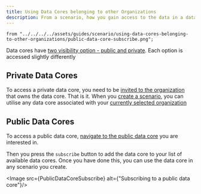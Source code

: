 ```yaml
---
title: Using Data Cores belonging to other Organizations
description: From a scenario, how you gain access to the data in a data core that belong to another organization
---
```



    from "../../../../assets/guides/scenario/using-data-cores-belonging-to-other-organizations/public-data-core-subscribe.png";

Data cores have [two visibility option - public and private](/guides/3-data-core/1what-is-a-data-core). Each option is accessed slightly differently

## Private Data Cores
To access a private data core, you need to be [invited to the organization](/guides/2-organization/3invite-user-to-organization) that owns the data core. That is it.
When you [create a scenario](todo), you can utilise any data core associated with your [currently selected organization](/guides/2-organization/4switch-between-organizations)

## Public Data Cores
To access a public data core, [navigate to the public data core](/guides/3-data-core/4navigate-to-a-data-core) you are interested in.

Then you press the `subscribe` button to add the data core to your list of available data cores. Once you have done this, you can use the data core in any scenario you create.

<Image src={PublicDataCoreSubscribe} alt={"Subscribing to a public data core"}/>